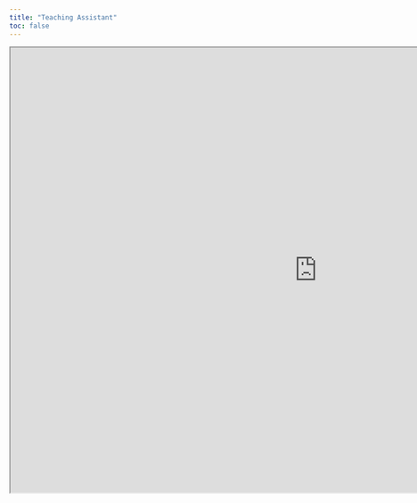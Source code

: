 ```yaml
---
title: "Teaching Assistant"
toc: false
---
```


<iframe src="https://furmancs.com/" height="800px" width="1100px" ></iframe>